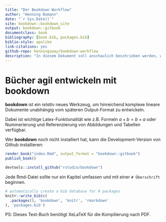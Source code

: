 ```yaml
--- 
title: "Der Bookdown Workflow"
author: "Henning Bumann"
date: "`r Sys.Date()`"
site: bookdown::bookdown_site
output: bookdown::gitbook
documentclass: book
bibliography: [book.bib, packages.bib]
biblio-style: apalike
link-citations: yes
github-repo: henningsway/bookdown-workflow
description: "In diesem Dokument soll anschaulich beschrieben werden, wie mit bookdown praktisch gearbeitet werden kann. (In Ergänzung zu https://bookdown.org/yihui/bookdown/)"
---
```


# Bücher agil entwickeln mit bookdown

**bookdown** ist ein _relativ_ neues Werkzeug, um hinreichend komplexe lineare Dokumente unabhängig vom späteren Output-Format zu entwickeln.

Dabei ist wichtige Latex-Funktionalität wie z.B. Formeln $a + b = b + a$ oder Nummerierung und Referenzierung von Abbildungen und Tabellen verfügbar.

Wer **bookdown** noch nicht installiert hat, kann die Development-Version von Github installieren:

```r
render_book("index.Rmd", output_format = "bookdown::gitbook")
publish_book()
```

```r
devtools::install_github("rstudio/bookdown")
```

Jede Rmd-Datei sollte nur ein Kapitel umfassen und mit einer `# Überschrift` beginnen.


```r
# automatically create a bib database for R packages
knitr::write_bib(c(
  .packages(), 'bookdown', 'knitr', 'rmarkdown'
), 'packages.bib')
```

PS: Dieses Test-Buch benötigt XeLaTeX für die Kompilierung nach PDF.
